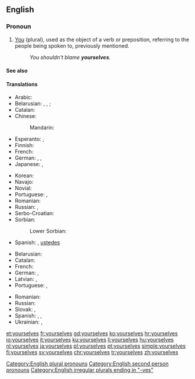 ==English==

===Pronoun===
{{en-pron|desc=second person|the plural of|yourself|the reflexive case of|you}}

# [[you|You]] (plural), used as the object of a verb or preposition, referring to the people being spoken to, previously mentioned.
#: ''You shouldn't blame '''yourselves'''.''

====See also====
{{English personal pronouns}}

====Translations====
{{trans-top|you (referring to the people being spoken to, previously mentioned)}}
* Arabic: {{t|ar|انفسكم|alt=أَنْفُسُكُم}}
* Belarusian: {{t|be|сябе́|sc=Cyrl}} {{qualifier|accusative, genitive}}, {{t|be|[[сябе|сабе́]]|sc=Cyrl}} {{qualifier|dative, locative}}, {{t|be|[[сябе|сабо́й]]|sc=Cyrl}} {{qualifier|instrumental}}; {{t|be|-цца|tr=-cca|sc=Cyrl}} {{qualifier|verb ending}}
* Catalan: {{t+|ca|us}}
* Chinese:
*: Mandarin: {{t|cmn|[[你們]][[自己]]|sc=Hani}}
* Esperanto: {{t+|eo|vi}}, {{t+|eo|vin}}
* Finnish: {{t+|fi|itsenne}}
* French: {{qualifier|reflexive}} {{t+|fr|vous}}
* German: {{t|de|Sie selbst}}, {{t+|de|sich}}, {{qualifier|informal plural, reflexive of "ihr"}} {{t+|de|euch}}
* Japanese: {{t|ja|ご自分|sc=Jpan}}, {{t|ja|御自分|tr=ごじぶん, go-jibun|sc=Jpan}}
{{trans-mid}}
* Korean: {{t|ko|당신 자신|sc=Kore}}
* Navajo: {{t|nv|tʼáá nihí}}
* Novial: {{t|nov|vus}}
* Portuguese: {{t|pt|[[vós]]/[[vocês]] [[mesmos]]|m}}, {{t|pt|[[vós]]/[[vocês]] [[mesmas]]|f}}
* Romanian: {{t|ro|înșivă}}
* Russian: {{t+|ru|себя́}}, {{t|ru|вы са́ми}}
* Serbo-Croatian: {{t|sh|sebe}}
* Sorbian:
*: Lower Sorbian: {{t|dsb|se}}
* Spanish: {{t+|es|se}}, [[ustedes]] {{t+|es|mismos}}
{{trans-bottom}}

{{trans-top|intensifier}}
* Belarusian: {{t|be|[[вы]] [[сам|са́мі]]|sc=Cyrl}}
* Catalan: {{t|ca|mateix|alt=mateixos}}
* French: {{t+|fr|vous-mêmes}}
* German: {{t|de|Sie selbst}}, {{qualifier|informal plural}} {{t|de|ihr selbst}}
* Latvian: {{t|lv|jūs paši|m-p}}, {{t|lv|jūs pašas|f-p}}
* Portuguese: {{t|pt|[[vós]]/[[vocês]] [[mesmos]]|m}}, {{t|pt|[[vós]]/[[vocês]] [[mesmas]]|f}}
{{trans-mid}}
* Romanian: {{t|ro|voi înșivă}}
* Russian: {{t|ru|[[вы]] [[сам|са́ми]]}}
* Slovak: {{t|sk|vy sami}}, {{t|sk|vy same}}
* Spanish: {{t|es|sí mismos}}, {{qualifier|informal}} {{t|es|vosotros mismos}}, {{qualifier|formal}} {{t|es|ustedes mismos}}
* Ukrainian: {{t|uk|ви сами́|sc=Cyrl}}, {{t|uk|ви самі́|sc=Cyrl}}
{{trans-bottom}}

[[Category:English plural pronouns]]
[[Category:English second person pronouns]]
[[Category:English irregular plurals ending in "-ves"]]

[[et:yourselves]]
[[fr:yourselves]]
[[gd:yourselves]]
[[ko:yourselves]]
[[hr:yourselves]]
[[io:yourselves]]
[[it:yourselves]]
[[ku:yourselves]]
[[li:yourselves]]
[[hu:yourselves]]
[[nl:yourselves]]
[[ja:yourselves]]
[[pl:yourselves]]
[[pt:yourselves]]
[[simple:yourselves]]
[[fi:yourselves]]
[[sv:yourselves]]
[[chr:yourselves]]
[[tr:yourselves]]
[[zh:yourselves]]